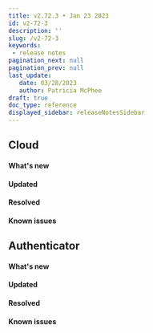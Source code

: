 ```yaml
---
title: v2.72.3 • Jan 23 2023
id: v2-72-3
description: ''
slug: /v2-72-3
keywords: 
 - release notes
pagination_next: null
pagination_prev: null
last_update: 
   date: 03/28/2023
   author: Patricia McPhee
draft: true
doc_type: reference
displayed_sidebar: releaseNotesSidebar
---
```



## Cloud


#### What's new


#### Updated


#### Resolved


#### Known issues


## Authenticator


<SupportedOsAuthenticator />

#### What's new


#### Updated


#### Resolved


#### Known issues



